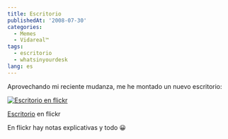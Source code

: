 ```yaml
---
title: Escritorio
publishedAt: '2008-07-30'
categories:
  - Memes
  - Vidareal™
tags:
  - escritorio
  - whatsinyourdesk
lang: es
---
```


Aprovechando mi reciente mudanza, me he montado un nuevo escritorio:

[![Escritorio en flickr](https://farm4.static.flickr.com/3065/2717031852_c9bd887b83.jpg)](http://www.flickr.com/photos/ryck/2717031852/ 'Escritorio')

[Escritorio](http://www.flickr.com/photos/ryck/2717031852/) en flickr

En flickr hay notas explicativas y todo 😀
